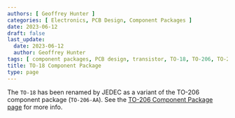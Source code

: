 ```yaml
---
authors: [ Geoffrey Hunter ]
categories: [ Electronics, PCB Design, Component Packages ]
date: 2023-06-12
draft: false
last_update:
  date: 2023-06-12
  author: Geoffrey Hunter
tags: [ component packages, PCB design, transistor, TO-18, TO-206, TO-206AA ]
title: TO-18 Component Package
type: page
---
```



The `TO-18` has been renamed by JEDEC as a variant of the TO-206 component package (`TO-206-AA`). See the [TO-206 Component Package page](/pcb-design/component-packages/to-206-component-package/) for more info.
